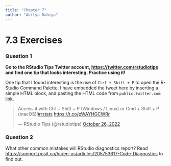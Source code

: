 ```yaml
---
title: "Chapter 7"
author: "Aditya Dahiya"
---
```


# 7.3 Exercises

### Question 1

**Go to the RStudio Tips Twitter account, <https://twitter.com/rstudiotips> and find one tip that looks interesting. Practice using it!**

One tip that I found interesting is the use of `Ctrl + Shift + P` to open the R-Studio Command Palette. I have embedded the tweet here by inserting a simple HTML block, and pasting the HTML code from `public.twitter.com` [link](https://publish.twitter.com/?query=https%3A%2F%2Ftwitter.com%2Frstudiotips%2Fstatus%2F1585380805630914561&widget=Tweet).

```{=html}
<blockquote class="twitter-tweet"><p lang="en" dir="ltr">Access it with Ctrl + Shift + P (Windows / Linux) or Cmd + Shift + P (macOS)!<a href="https://twitter.com/hashtag/rstats?src=hash&amp;ref_src=twsrc%5Etfw">#rstats</a> <a href="https://t.co/pWAYHGCWRr">https://t.co/pWAYHGCWRr</a></p>&mdash; RStudio Tips (@rstudiotips) <a href="https://twitter.com/rstudiotips/status/1585380805630914561?ref_src=twsrc%5Etfw">October 26, 2022</a></blockquote> <script async src="https://platform.twitter.com/widgets.js" charset="utf-8"></script>
```
### Question 2

What other common mistakes will RStudio diagnostics report? Read <https://support.posit.co/hc/en-us/articles/205753617-Code-Diagnostics> to find out.
